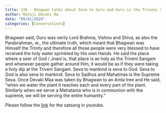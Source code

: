 ```yaml
---
title: 130 - Bhagwan talks about Seva to Guru and Guru is the Triveni Sangam
author: Mataji Devaki Ma
date: "09/01/2020"
categories: [Conversations]
---
```

Bhagwan said, Guru was verily Lord Brahma, Vishnu and Shiva, as also the Parabrahman, ie., the ultimate truth, which meant that Bhagwan was Himself the Trinity and therefore all those people were very blessed to have received the holy water sprinkled by His own Hands.
He said the place where a seer of God / Jnani is, that place is as holy as the Triveni Sangam and whenever people gather around Him, it would be as if they were taking a holy dip at the Triveni Sangam.
Seva to mankind is seva to God. Seva to God is also seva to mankind.
Seva to Sadhus and Mahatmas is the Supreme Seva.
Once Devaki Maa was taken by Bhagwan to an Amla tree and He said, "when we water the plant it reaches each and every part of the plant. Similarly when we serve a Mahatama who is in communion with the supreme, we will be serving the entire humanity."
 
Please follow the [link](https://youtu.be/uRIMy79UvbE?si=XekfyfeAL04tsSzp) for the satsang in youtube.
